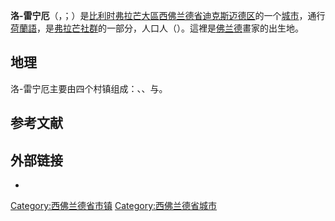 {{地图误译/用户误译|issue=洛-伦宁赫}}
{{noteTA|G1=比利时地名}}
{{Infobox Belgium municipality
|name             = 洛-雷宁厄
|native_name      = <small>{{native name|nl|Lo-Reninge}}<br>{{native name|vls|Lo-Rênienge}}</small>
|type             = {{BEL}}[[比利时城市列表|城市]]
|picture          = Old town hall and belfry of Lo (DSCF9552).jpg
|picture-legend   = 洛城钟楼
|map              = Lo-Reninge West-Flanders Belgium Map.svg
|map-legend       = 洛-雷宁厄在[[西佛兰德省|西佛兰德省]]的位置
|arms             = Lo-Reninge wapen.svg
|flag             = Lo-Reninge vlag.svg
|region           = {{BE-REG-FLE}}
|community        = {{BE-NL}}
|province         = {{BE-PROV-WV}}
|arrondissement   = [[迪克斯迈德区|迪克斯迈德区]]
|nis              = 32030
|pyramid-date     =
|0-19=
|20-64=
|65=
|foreigners       =
|foreigners-date  =
|mayor            = Lode Morlion (Dynamisch)
|majority         = Dynamisch
|postal-codes     = 8647
|telephone-area   = 058
|web              = [http://www.lo-reninge.be/ www.lo-reninge.be]
|coordinates      = {{coord|50|59|N|02|45|E|region:BE|display=inline,title}}
}}
'''洛-雷宁厄'''（{{lang-nl|Lo-Reninge}}，{{IPA-nl|ˌloːˈreːnɪŋə}}；{{lang-vls|Lo-Rênienge}}）是[[比利时|比利时]][[弗拉芒大區|弗拉芒大區]][[西佛兰德省|西佛兰德省]][[迪克斯迈德区|迪克斯迈德区]]的一个[[比利时城市列表|城市]]，通行[[荷蘭語|荷蘭語]]，是[[弗拉芒社群|弗拉芒社群]]的一部分，人口{{wikidata|property|normal+|P1082}}人（{{wikidata|qualifier|P1082|P585}}）。這裡是[[佛兰德|佛兰德]]畫家{{link-fr|雅克-阿尔贝·瑟纳夫|Jacques-Albert Senave}}的出生地。

== 地理 ==
洛-雷宁厄主要由四个村镇组成：{{link-nl|洛 (西佛兰德省)|Lo (Lo-Reninge)|洛}}、{{link-nl|诺德斯霍特|Noordschote}}、{{link-nl|波林克霍弗|Pollinkhove}}与{{link-nl|雷宁厄|Reninge}}。

== 参考文献 ==
{{Reflist}}

==外部链接==
* {{Commons category-inline|Lo-Reninge}}

{{西佛兰德省市镇}}
{{Authority control}}
{{DEFAULTSORT:Lo-Reninge}}
[[Category:西佛兰德省市镇|Category:西佛兰德省市镇]]
[[Category:西佛兰德省城市|Category:西佛兰德省城市]]
{{WestFlanders-geo-stub}}
